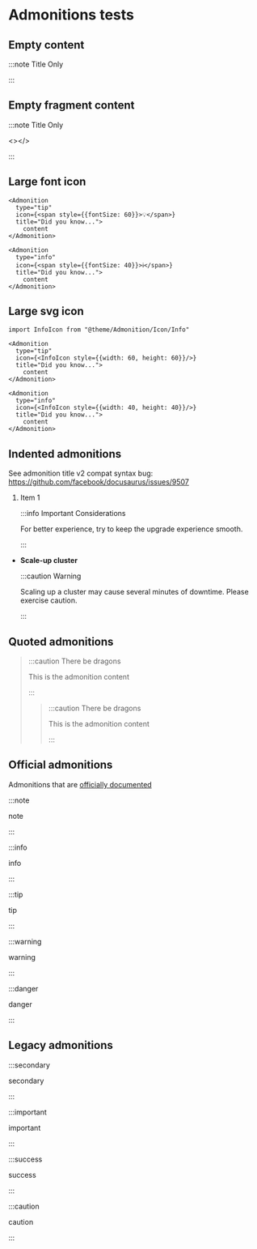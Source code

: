 # Admonitions tests

## Empty content

:::note Title Only

:::

## Empty fragment content

:::note Title Only

<></>

:::

## Large font icon


```mdx-code-block
<Admonition
  type="tip"
  icon={<span style={{fontSize: 60}}>💡</span>}
  title="Did you know...">
    content
</Admonition>

<Admonition
  type="info"
  icon={<span style={{fontSize: 40}}>ℹ️</span>}
  title="Did you know...">
    content
</Admonition>
```

## Large svg icon

```mdx-code-block
import InfoIcon from "@theme/Admonition/Icon/Info"

<Admonition
  type="tip"
  icon={<InfoIcon style={{width: 60, height: 60}}/>}
  title="Did you know...">
    content
</Admonition>

<Admonition
  type="info"
  icon={<InfoIcon style={{width: 40, height: 40}}/>}
  title="Did you know...">
    content
</Admonition>
```

## Indented admonitions

See admonition title v2 compat syntax bug: https://github.com/facebook/docusaurus/issues/9507

1. Item 1

   :::info Important Considerations

   For better experience, try to keep the upgrade experience smooth.

   :::

- **Scale-up cluster**

  :::caution Warning

  Scaling up a cluster may cause several minutes of downtime. Please exercise caution.

  :::

## Quoted admonitions

> :::caution There be dragons
>
> This is the admonition content
>
> :::
>
> > :::caution There be dragons
> >
> > This is the admonition content
> >
> > :::

## Official admonitions

Admonitions that are [officially documented](/docs/markdown-features/admonitions)

:::note

note

:::

:::info

info

:::

:::tip

tip

:::

:::warning

warning

:::

:::danger

danger

:::

## Legacy admonitions

:::secondary

secondary

:::

:::important

important

:::

:::success

success

:::

:::caution

caution

:::
